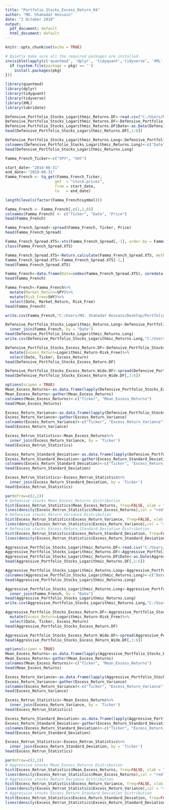 ---
title: "Portfolio_Stocks_Excess_Return_04"
author: "Md. Shahadat Hossain"
date: "2 October 2019"
output:
  pdf_document: default
  html_document: default
---

```{r setup, include=FALSE}
knitr::opts_chunk$set(echo = TRUE)
```

```{r, include=FALSE}
# Quietly make sure all the required packages are installed
invisible(lapply(c('quantmod', 'dplyr', 'tidyquant','tidyverse', 'XML', 'lubridate'), function(pkg) {
  if (system.file(package = pkg) == '')
    install.packages(pkg)
}))
```

```{r,include=TRUE, warning=FALSE, message=FALSE}
library(quantmod)
library(dplyr)
library(tidyquant)
library(tidyverse)
library(XML)
library(lubridate)
```



```{r, include=TRUE}
Defensive_Portfolio_Stocks_Logarithmic_Returns.DF<-read.csv("C:/Users/Md. Shahadat Hossain/Desktop/Portfolio_Management_2019/Defensive_Portfolio_Stocks_Logarithmic_Returns.csv")
Defensive_Portfolio_Stocks_Logarithmic_Returns.DF<-Defensive_Portfolio_Stocks_Logarithmic_Returns.DF[,-1]
Defensive_Portfolio_Stocks_Logarithmic_Returns.DF$Date<-as.Date(Defensive_Portfolio_Stocks_Logarithmic_Returns.DF$Date)
head(Defensive_Portfolio_Stocks_Logarithmic_Returns.DF[,1:6])
```


```{r, include=TRUE}
Defensive_Portfolio_Stocks_Logarithmic_Returns.Long<-Defensive_Portfolio_Stocks_Logarithmic_Returns.DF %>% gather(Ticker, Defensive_Portfolio_Stocks_Logarithmic_Returns.DF, AEP:XEL)
colnames(Defensive_Portfolio_Stocks_Logarithmic_Returns.Long)<-c("Date", "Ticker", "Logarithmic_Return")
head(Defensive_Portfolio_Stocks_Logarithmic_Returns.Long)
```

```{r, include=TRUE}
Famma_French_Ticker<-c("SPY", "SHY")
```

```{r, include=TRUE, warning=FALSE}
start_date<-"2014-08-31"
end_date<-"2019-08-31"
Famma_French <- tq_get(Famma_French_Ticker,
                      get  = "stock.prices",
                      from = start_date,
                      to   = end_date)
```

```{r, include=TRUE}
length(levels(factor(Famma_French$symbol)))
```


```{r, include=TRUE}
Famma_French <- Famma_French[,c(1,2,8)]
colnames(Famma_French) <- c("Ticker", "Date", "Price")
head(Famma_French)
```

```{r, include=TRUE}
Famma_French_Spread<-spread(Famma_French, Ticker, Price)
head(Famma_French_Spread)
```

```{r, include=TRUE}
Famma_French_Spread.XTS<-xts(Famma_French_Spread[,-1], order.by = Famma_French_Spread$Date)
class(Famma_French_Spread.XTS)
```

```{r, include=TRUE}
Famma_French_Spread.XTS<-Return.calculate(Famma_French_Spread.XTS, method = "log")
Famma_French_Spread.XTS<-Famma_French_Spread.XTS[-1,]
head(Famma_French_Spread.XTS)
```

```{r, include=TRUE}
Famma_French<-data.frame(Date=index(Famma_French_Spread.XTS), coredata(Famma_French_Spread.XTS))
head(Famma_French)
```

```{r, include=TRUE}
Famma_French<-Famma_French%>%
  mutate(Market_Return=SPY)%>%
  mutate(Risk_Free=SHY)%>%
  select(Date, Market_Return, Risk_Free)
head(Famma_French)
```

```{r, include=TRUE}
write.csv(Famma_French,"C:/Users/Md. Shahadat Hossain/Desktop/Portfolio_Management_2019/Famma_French.CSV")
```

```{r, include=TRUE}
Defensive_Portfolio_Stocks_Logarithmic_Returns.Long<-Defensive_Portfolio_Stocks_Logarithmic_Returns.Long%>%
  inner_join(Famma_French, by = "Date")
head(Defensive_Portfolio_Stocks_Logarithmic_Returns.Long)
write.csv(Defensive_Portfolio_Stocks_Logarithmic_Returns.Long,"C:/Users/Md. Shahadat Hossain/Desktop/Portfolio_Management_2019/Defensive_Portfolio_Stocks_Logarithmic_Returns.Long.CSV")
```

```{r, include=TRUE}
Defensive_Portfolio_Stocks_Excess_Return.DF<-Defensive_Portfolio_Stocks_Logarithmic_Returns.Long%>%
  mutate(Excess_Return=Logarithmic_Return-Risk_Free)%>%
  select(Date, Ticker, Excess_Return)
head(Defensive_Portfolio_Stocks_Excess_Return.DF)
```

```{r, include=TRUE}
Defensive_Portfolio_Stocks_Excess_Return_Wide.DF<-spread(Defensive_Portfolio_Stocks_Excess_Return.DF, Ticker, Excess_Return)
head(Defensive_Portfolio_Stocks_Excess_Return_Wide.DF[,1:6])
```


```{r, include=TRUE}
options(scipen = TRUE)
Mean_Excess_Returns<-as.data.frame(lapply(Defensive_Portfolio_Stocks_Excess_Return_Wide.DF[,-1],FUN = mean))
Mean_Excess_Returns<-gather(Mean_Excess_Returns)
colnames(Mean_Excess_Returns)<-c("Ticker", "Mean_Excess_Returns")
head(Mean_Excess_Returns)
```


```{r, include=TRUE}
Excess_Return_Variance<-as.data.frame(lapply(Defensive_Portfolio_Stocks_Excess_Return_Wide.DF[,-1],FUN = var))
Excess_Return_Variance<-gather(Excess_Return_Variance)
colnames(Excess_Return_Variance)<-c("Ticker", "Excess_Return_Variance")
head(Excess_Return_Variance)
```


```{r, include=TRUE}
Excess_Retrun_Statistics<-Mean_Excess_Returns%>%
  inner_join(Excess_Return_Variance, by = 'Ticker')
head(Excess_Retrun_Statistics)
```

```{r, include=TRUE}
Excess_Return_Standard_Deviation<-as.data.frame(lapply(Defensive_Portfolio_Stocks_Excess_Return_Wide.DF[,-1],FUN = sd))
Excess_Return_Standard_Deviation<-gather(Excess_Return_Standard_Deviation)
colnames(Excess_Return_Standard_Deviation)<-c("Ticker", "Excess_Return_Standard_Deviation")
head(Excess_Return_Standard_Deviation)
```



```{r, include=TRUE}
Excess_Retrun_Statistics<-Excess_Retrun_Statistics%>%
  inner_join(Excess_Return_Standard_Deviation, by = 'Ticker')
head(Excess_Retrun_Statistics)
```



```{r, include=TRUE}
par(mfrow=c(2,2))
# Defensive stocks Mean_Excess_Returns Distribution
hist(Excess_Retrun_Statistics$Mean_Excess_Returns, freq=FALSE, xlab = "Mean of Excess Returns", ylab = "Density", main = "Mean of Excess_Returns for Defensive Stocks")
lines(density(Excess_Retrun_Statistics$Mean_Excess_Returns),col = "red")
# Defensive stocks Return_Variance Distribution
hist(Excess_Retrun_Statistics$Excess_Return_Variance, freq=FALSE, xlab = "Excess Return Variance", ylab = "Density", main = "Excess_Return Variance for Defensive Stocks")
lines(density(Excess_Retrun_Statistics$Excess_Return_Variance),col = "red")
# Defensive stocks Excess_Return_Standard_Deviation Distribution
hist(Excess_Retrun_Statistics$Excess_Return_Standard_Deviation, freq=FALSE, xlab = "Excess Return Standard Deviation", ylab = "Density", main = "Excess_Return Std for Defensive Stocks")
lines(density(Excess_Retrun_Statistics$Excess_Return_Standard_Deviation),col = "red")
```


```{r, include=TRUE}
Aggressive_Portfolio_Stocks_Logarithmic_Returns.DF<-read.csv("C:/Users/Md. Shahadat Hossain/Desktop/Portfolio_Management_2019/Aggressive_Portfolio_Stocks_Logarithmic_Returns.csv")
Aggressive_Portfolio_Stocks_Logarithmic_Returns.DF<-Aggressive_Portfolio_Stocks_Logarithmic_Returns.DF[,-1]
Aggressive_Portfolio_Stocks_Logarithmic_Returns.DF$Date<-as.Date(Aggressive_Portfolio_Stocks_Logarithmic_Returns.DF$Date)
head(Aggressive_Portfolio_Stocks_Logarithmic_Returns.DF[,1:6])
```


```{r, include=TRUE}
Aggressive_Portfolio_Stocks_Logarithmic_Returns.Long<-Aggressive_Portfolio_Stocks_Logarithmic_Returns.DF %>% gather(Ticker, Aggressive_Portfolio_Stocks_Logarithmic_Returns.DF, ADSK:WYNN)
colnames(Aggressive_Portfolio_Stocks_Logarithmic_Returns.Long)<-c("Date", "Ticker", "Logarithmic_Return")
head(Aggressive_Portfolio_Stocks_Logarithmic_Returns.Long)
```


```{r, include=TRUE}
Aggressive_Portfolio_Stocks_Logarithmic_Returns.Long<-Aggressive_Portfolio_Stocks_Logarithmic_Returns.Long%>%
  inner_join(Famma_French, by = "Date")
head(Aggressive_Portfolio_Stocks_Logarithmic_Returns.Long)
write.csv(Aggressive_Portfolio_Stocks_Logarithmic_Returns.Long,"C:/Users/Md. Shahadat Hossain/Desktop/Portfolio_Management_2019/Aggressive_Portfolio_Stocks_Logarithmic_Returns.Long.CSV")
```

```{r, include=TRUE}
Aggressive_Portfolio_Stocks_Excess_Return.DF<-Aggressive_Portfolio_Stocks_Logarithmic_Returns.Long%>%
  mutate(Excess_Return=Logarithmic_Return-Risk_Free)%>%
  select(Date, Ticker, Excess_Return)
head(Aggressive_Portfolio_Stocks_Excess_Return.DF)
```

```{r, include=TRUE}
Aggressive_Portfolio_Stocks_Excess_Return_Wide.DF<-spread(Aggressive_Portfolio_Stocks_Excess_Return.DF, Ticker, Excess_Return)
head(Aggressive_Portfolio_Stocks_Excess_Return_Wide.DF[,1:6])
```


```{r, include=TRUE}
options(scipen = TRUE)
Mean_Excess_Returns<-as.data.frame(lapply(Aggressive_Portfolio_Stocks_Excess_Return_Wide.DF[,-1],FUN = mean))
Mean_Excess_Returns<-gather(Mean_Excess_Returns)
colnames(Mean_Excess_Returns)<-c("Ticker", "Mean_Excess_Returns")
head(Mean_Excess_Returns)
```


```{r, include=TRUE}
Excess_Return_Variance<-as.data.frame(lapply(Aggressive_Portfolio_Stocks_Excess_Return_Wide.DF[,-1],FUN = var))
Excess_Return_Variance<-gather(Excess_Return_Variance)
colnames(Excess_Return_Variance)<-c("Ticker", "Excess_Return_Variance")
head(Excess_Return_Variance)
```


```{r, include=TRUE}
Excess_Retrun_Statistics<-Mean_Excess_Returns%>%
  inner_join(Excess_Return_Variance, by = 'Ticker')
head(Excess_Retrun_Statistics)
```

```{r, include=TRUE}
Excess_Return_Standard_Deviation<-as.data.frame(lapply(Aggressive_Portfolio_Stocks_Excess_Return_Wide.DF[,-1],FUN = sd))
Excess_Return_Standard_Deviation<-gather(Excess_Return_Standard_Deviation)
colnames(Excess_Return_Standard_Deviation)<-c("Ticker", "Excess_Return_Standard_Deviation")
head(Excess_Return_Standard_Deviation)
```



```{r, include=TRUE}
Excess_Retrun_Statistics<-Excess_Retrun_Statistics%>%
  inner_join(Excess_Return_Standard_Deviation, by = 'Ticker')
head(Excess_Retrun_Statistics)
```



```{r, include=TRUE}
par(mfrow=c(2,2))
# Aggressive stocks Mean_Excess_Returns Distribution
hist(Excess_Retrun_Statistics$Mean_Excess_Returns, freq=FALSE, xlab = "Mean of Excess Returns", ylab = "Density", main = "Mean of Excess_Returns for Aggressive Stocks")
lines(density(Excess_Retrun_Statistics$Mean_Excess_Returns),col = "red")
# Aggressive stocks Return_Variance Distribution
hist(Excess_Retrun_Statistics$Excess_Return_Variance, freq=FALSE, xlab = "Excess Return Variance", ylab = "Density", main = "Excess_Return Variance for Aggressive Stocks")
lines(density(Excess_Retrun_Statistics$Excess_Return_Variance),col = "red")
# Aggressive stocks Excess_Return_Standard_Deviation Distribution
hist(Excess_Retrun_Statistics$Excess_Return_Standard_Deviation, freq=FALSE, xlab = "Excess Return Standard Deviation", ylab = "Density", main = "Excess_Return Std for Aggressive Stocks")
lines(density(Excess_Retrun_Statistics$Excess_Return_Standard_Deviation),col = "red")
```